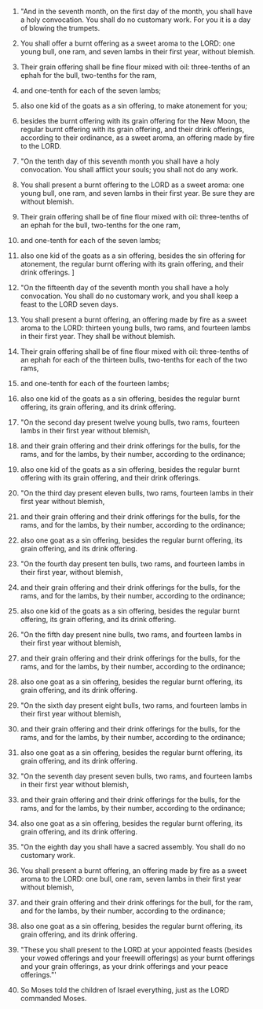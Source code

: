 
1. "And in the seventh month, on the first day of the month, you shall have a holy convocation. You shall do no customary work. For you it is a day of blowing the trumpets.

2. You shall offer a burnt offering as a sweet aroma to the LORD: one young bull, one ram, and seven lambs in their first year, without blemish.

3. Their grain offering shall be fine flour mixed with oil: three-tenths of an ephah for the bull, two-tenths for the ram,

4. and one-tenth for each of the seven lambs;

5. also one kid of the goats as a sin offering, to make atonement for you;

6. besides the burnt offering with its grain offering for the New Moon, the regular burnt offering with its grain offering, and their drink offerings, according to their ordinance, as a sweet aroma, an offering made by fire to the LORD.

7. "On the tenth day of this seventh month you shall have a holy convocation. You shall afflict your souls; you shall not do any work.

8. You shall present a burnt offering to the LORD as a sweet aroma: one young bull, one ram, and seven lambs in their first year. Be sure they are without blemish.

9. Their grain offering shall be of fine flour mixed with oil: three-tenths of an ephah for the bull, two-tenths for the one ram,

10. and one-tenth for each of the seven lambs;

11. also one kid of the goats as a sin offering, besides the sin offering for atonement, the regular burnt offering with its grain offering, and their drink offerings. ]

12. "On the fifteenth day of the seventh month you shall have a holy convocation. You shall do no customary work, and you shall keep a feast to the LORD seven days.

13. You shall present a burnt offering, an offering made by fire as a sweet aroma to the LORD: thirteen young bulls, two rams, and fourteen lambs in their first year. They shall be without blemish.

14. Their grain offering shall be of fine flour mixed with oil: three-tenths of an ephah for each of the thirteen bulls, two-tenths for each of the two rams,

15. and one-tenth for each of the fourteen lambs;

16. also one kid of the goats as a sin offering, besides the regular burnt offering, its grain offering, and its drink offering.

17. "On the second day present twelve young bulls, two rams, fourteen lambs in their first year without blemish,

18. and their grain offering and their drink offerings for the bulls, for the rams, and for the lambs, by their number, according to the ordinance;

19. also one kid of the goats as a sin offering, besides the regular burnt offering with its grain offering, and their drink offerings.

20. "On the third day present eleven bulls, two rams, fourteen lambs in their first year without blemish,

21. and their grain offering and their drink offerings for the bulls, for the rams, and for the lambs, by their number, according to the ordinance;

22. also one goat as a sin offering, besides the regular burnt offering, its grain offering, and its drink offering.

23. "On the fourth day present ten bulls, two rams, and fourteen lambs in their first year, without blemish,

24. and their grain offering and their drink offerings for the bulls, for the rams, and for the lambs, by their number, according to the ordinance;

25. also one kid of the goats as a sin offering, besides the regular burnt offering, its grain offering, and its drink offering.

26. "On the fifth day present nine bulls, two rams, and fourteen lambs in their first year without blemish,

27. and their grain offering and their drink offerings for the bulls, for the rams, and for the lambs, by their number, according to the ordinance;

28. also one goat as a sin offering, besides the regular burnt offering, its grain offering, and its drink offering.

29. "On the sixth day present eight bulls, two rams, and fourteen lambs in their first year without blemish,

30. and their grain offering and their drink offerings for the bulls, for the rams, and for the lambs, by their number, according to the ordinance;

31. also one goat as a sin offering, besides the regular burnt offering, its grain offering, and its drink offering.

32. "On the seventh day present seven bulls, two rams, and fourteen lambs in their first year without blemish,

33. and their grain offering and their drink offerings for the bulls, for the rams, and for the lambs, by their number, according to the ordinance;

34. also one goat as a sin offering, besides the regular burnt offering, its grain offering, and its drink offering.

35. "On the eighth day you shall have a sacred assembly. You shall do no customary work.

36. You shall present a burnt offering, an offering made by fire as a sweet aroma to the LORD: one bull, one ram, seven lambs in their first year without blemish,

37. and their grain offering and their drink offerings for the bull, for the ram, and for the lambs, by their number, according to the ordinance;

38. also one goat as a sin offering, besides the regular burnt offering, its grain offering, and its drink offering.

39. "These you shall present to the LORD at your appointed feasts (besides your vowed offerings and your freewill offerings) as your burnt offerings and your grain offerings, as your drink offerings and your peace offerings."'

40. So Moses told the children of Israel everything, just as the LORD commanded Moses.


